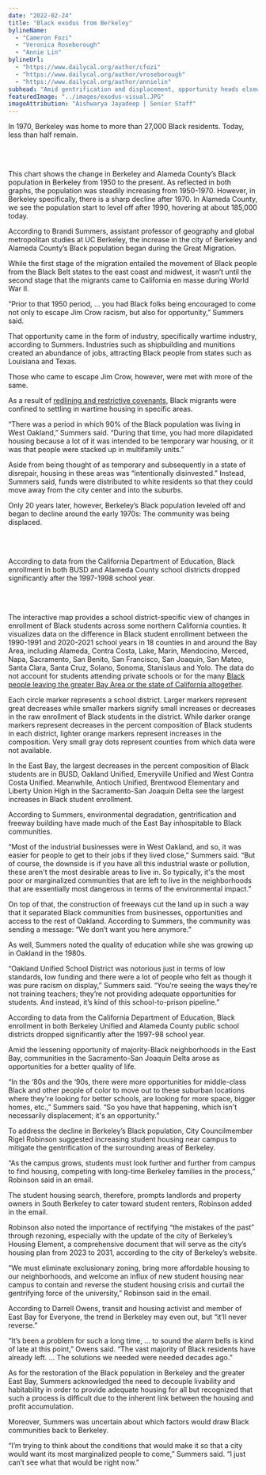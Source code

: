 ```yaml
---
date: "2022-02-24"
title: "Black exodus from Berkeley"
bylineName:
  - "Cameron Fozi"
  - "Veronica Roseborough"
  - "Annie Lin"
bylineUrl:
  - "https://www.dailycal.org/author/cfozi"
  - "https://www.dailycal.org/author/vroseborough"
  - "https://www.dailycal.org/author/annielin"
subhead: "Amid gentrification and displacement, opportunity heads elsewhere"
featuredImage: "../images/exodus-visual.JPG"
imageAttribution: "Aishwarya Jayadeep | Senior Staff"
---
```



In 1970, Berkeley was home to more than 27,000 Black residents. Today, less than half remain.

<br />

<BlackPopulationCensus />

<br />

This chart shows the change in Berkeley and Alameda County’s Black population in Berkeley from 1950 to the present. As reflected in both graphs, the population was steadily increasing from 1950-1970. However, in Berkeley specifically, there is a sharp decline after 1970. In Alameda County, we see the population start to level off after 1990, hovering at about 185,000 today.

According to Brandi Summers, assistant professor of geography and global metropolitan studies at UC Berkeley, the increase in the city of Berkeley and Alameda County’s Black population began during the Great Migration.

While the first stage of the migration entailed the movement of Black people from the Black Belt states to the east coast and midwest, it wasn’t until the second stage that the migrants came to California en masse during World War II.

“Prior to that 1950 period, … you had Black folks being encouraged to come not only to escape Jim Crow racism, but also for opportunity,” Summers said.

That opportunity came in the form of industry, specifically wartime industry, according to Summers. Industries such as shipbuilding and munitions created an abundance of jobs, attracting Black people from states such as Louisiana and Texas.

Those who came to escape Jim Crow, however, were met with more of the same.

As a result of [redlining and restrictive covenants](https://dailycal-projects.netlify.app/2021-07-10-redlining), Black migrants were confined to settling in wartime housing in specific areas.

“There was a period in which 90% of the Black population was living in West Oakland,” Summers said. “During that time, you had more dilapidated housing because a lot of it was intended to be temporary war housing, or it was that people were stacked up in multifamily units.”

Aside from being thought of as temporary and subsequently in a state of disrepair, housing in these areas was “intentionally disinvested.” Instead, Summers said, funds were distributed to white residents so that they could move away from the city center and into the suburbs.

Only 20 years later, however, Berkeley’s Black population leveled off and began to decline around the early 1970s: The community was being displaced.

<br />

<BUSDBlackEnrollment />

<br />

According to data from the California Department of Education, Black enrollment in both BUSD and Alameda County school districts dropped significantly after the 1997-1998 school year.

<br />

<DistrictMap />

<br />

The interactive map provides a school district-specific view of changes in enrollment of Black students across some northern California counties. It visualizes data on the difference in Black student enrollment between the 1990-1991 and 2020-2021 school years in 18 counties in and around the Bay Area, including Alameda, Contra Costa, Lake, Marin, Mendocino, Merced, Napa, Sacramento, San Benito, San Francisco, San Joaquin, San Mateo, Santa Clara, Santa Cruz, Solano, Sonoma, Stanislaus and Yolo. The data do not account for students attending private schools or for the many [Black people leaving the greater Bay Area or the state of California altogether](https://calmatters.org/newsletters/whatmatters/2020/07/inside-californias-black-exodus/).

Each circle marker represents a school district. Larger markers represent great decreases while smaller markers signify small increases or decreases in the raw enrollment of Black students in the district. While darker orange markers represent decreases in the percent composition of Black students in each district, lighter orange markers represent increases in the composition. Very small gray dots represent counties from which data were not available.

In the East Bay, the largest decreases in the percent composition of Black students are in BUSD, Oakland Unified, Emeryville Unified and West Contra Costa Unified. Meanwhile, Antioch Unified, Brentwood Elementary and Liberty Union High in the Sacramento-San Joaquin Delta see the largest increases in Black student enrollment.

According to Summers, environmental degradation, gentrification and freeway building have made much of the East Bay inhospitable to Black communities.

“Most of the industrial businesses were in West Oakland, and so, it was easier for people to get to their jobs if they lived close,” Summers said. “But of course, the downside is if you have all this industrial waste or pollution, these aren't the most desirable areas to live in. So typically, it's the most poor or marginalized communities that are left to live in the neighborhoods that are essentially most dangerous in terms of the environmental impact.”

On top of that, the construction of freeways cut the land up in such a way that it separated Black communities from businesses, opportunities and access to the rest of Oakland. According to Summers, the community was sending a message: “We don’t want you here anymore.”

As well, Summers noted the quality of education while she was growing up in Oakland in the 1980s.

“Oakland Unified School District was notorious just in terms of low standards, low funding and there were a lot of people who felt as though it was pure racism on display,” Summers said. “You’re seeing the ways they’re not training teachers; they’re not providing adequate opportunities for students. And instead, it’s kind of this school-to-prison pipeline.”

According to data from the California Department of Education, Black enrollment in both Berkeley Unified and Alameda County public school districts dropped significantly after the 1997-98 school year.

Amid the lessening opportunity of majority-Black neighborhoods in the East Bay, communities in the Sacramento-San Joaquin Delta arose as opportunities for a better quality of life.

“In the ‘80s and the ‘90s, there were more opportunities for middle-class Black and other people of color to move out to these suburban locations where they're looking for better schools, are looking for more space, bigger homes, etc.,” Summers said. “So you have that happening, which isn't necessarily displacement; it's an opportunity.”

To address the decline in Berkeley’s Black population, City Councilmember Rigel Robinson suggested increasing student housing near campus to mitigate the gentrification of the surrounding areas of Berkeley.

“As the campus grows, students must look further and further from campus to find housing, competing with long-time Berkeley families in the process,” Robinson said in an email.

The student housing search, therefore, prompts landlords and property owners in South Berkeley to cater toward student renters, Robinson added in the email.

Robinson also noted the importance of rectifying “the mistakes of the past” through rezoning, especially with the update of the city of Berkeley’s Housing Element, a comprehensive document that will serve as the city’s housing plan from 2023 to 2031, according to the city of Berkeley’s website.

“We must eliminate exclusionary zoning, bring more affordable housing to our neighborhoods, and welcome an influx of new student housing near campus to contain and reverse the student housing crisis and curtail the gentrifying force of the university,” Robinson said in the email.

According to Darrell Owens, transit and housing activist and member of East Bay for Everyone, the trend in Berkeley may even out, but “it’ll never reverse.”

“It’s been a problem for such a long time, … to sound the alarm bells is kind of late at this point,” Owens said. “The vast majority of Black residents have already left. … The solutions we needed were needed decades ago.”

As for the restoration of the Black population in Berkeley and the greater East Bay, Summers acknowledged the need to decouple livability and habitability in order to provide adequate housing for all but recognized that such a process is difficult due to the inherent link between the housing and profit accumulation.

Moreover, Summers was uncertain about which factors would draw Black communities back to Berkeley.

“I’m trying to think about the conditions that would make it so that a city would want its most marginalized people to come,” Summers said. “I just can’t see what that would be right now.”
